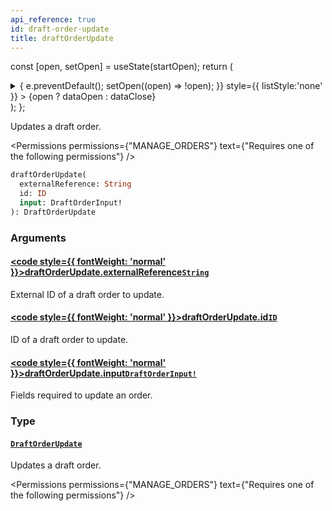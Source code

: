 ```yaml
---
api_reference: true
id: draft-order-update
title: draftOrderUpdate
---
```






const [open, setOpen] = useState(startOpen);
return (
<details {...(open ? { open: true } : {})} className="details" style={{ border:'none', boxShadow:'none', background:'var(--ifm-background-color)' }}>
<summary
onClick={(e) => {
e.preventDefault();
setOpen((open) => !open);
}}
style={{ listStyle:'none' }} >
{open ? dataOpen : dataClose}
</summary>
{open && children}
</details>
);
};

Updates a draft order.


<Permissions permissions={"MANAGE_ORDERS"} text={"Requires one of the following permissions"} />


```graphql
draftOrderUpdate(
  externalReference: String
  id: ID
  input: DraftOrderInput!
): DraftOrderUpdate
```

### Arguments

#### [<code style={{ fontWeight: 'normal' }}>draftOrderUpdate.<b>externalReference</b></code>](#)<Bullet />[`String`](../../../api-reference/miscellaneous/scalars/string.mdx) <Badge class="badge badge--secondary" text="scalar"/> <Badge class="badge badge--secondary" text="miscellaneous"/>

External ID of a draft order to update.

#### [<code style={{ fontWeight: 'normal' }}>draftOrderUpdate.<b>id</b></code>](#)<Bullet />[`ID`](../../../api-reference/miscellaneous/scalars/id.mdx) <Badge class="badge badge--secondary" text="scalar"/> <Badge class="badge badge--secondary" text="miscellaneous"/>

ID of a draft order to update.

#### [<code style={{ fontWeight: 'normal' }}>draftOrderUpdate.<b>input</b></code>](#)<Bullet />[`DraftOrderInput!`](../../../api-reference/orders/inputs/draft-order-input.mdx) <Badge class="badge badge--secondary" text="non-null"/> <Badge class="badge badge--secondary" text="input"/> <Badge class="badge badge--secondary" text="orders"/>

Fields required to update an order.

### Type

#### [`DraftOrderUpdate`](../../../api-reference/orders/objects/draft-order-update.mdx) <Badge class="badge badge--secondary" text="object"/> <Badge class="badge badge--secondary" text="orders"/>

Updates a draft order.


<Permissions permissions={"MANAGE_ORDERS"} text={"Requires one of the following permissions"} />


